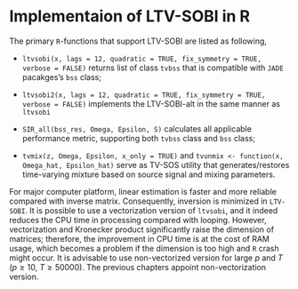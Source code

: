 # Implementaion of LTV-SOBI in R {#implementation}

The primary `R`-functions that support LTV-SOBI are listed as following,

- `ltvsobi(x, lags = 12, quadratic = TRUE, fix_symmetry = TRUE, verbose = FALSE)` returns list of class `tvbss` that is compatible with `JADE` pacakges's `bss` class;

- `ltvsobi2(x, lags = 12, quadratic = TRUE, fix_symmetry = TRUE, verbose = FALSE)` implements the LTV-SOBI-alt in the same manner as `ltvsobi`

- `SIR_all(bss_res, Omega, Epsilon, S)` calculates all applicable performance metric, supporting both `tvbss` class and `bss` class;

- `tvmix(z, Omega, Epsilon, x_only = TRUE)` and `tvunmix <- function(x, Omega_hat, Epsilon_hat)` serve as TV-SOS utility that generates/restores time-varying mixture based on source signal and mixing parameters.

For major computer platform, linear estimation is faster and more reliable compared with inverse matrix. Consequently, inversion is minimized in `LTV-SOBI`. It is possible to use a vectorization version of `ltvsobi`, and it indeed reduces the CPU time in processing compared with looping. However, vectorization and Kronecker product significantly raise the dimension of matrices; therefore, the improvement in CPU time is at the cost of RAM usage, which becomes a problem if the dimension is too high and `R` crash might occur. It is advisable to use non-vectorized version for large $p$ and $T$ ($p \geq 10,\ T \geq 50000$). The previous chapters appoint non-vectorization version.

